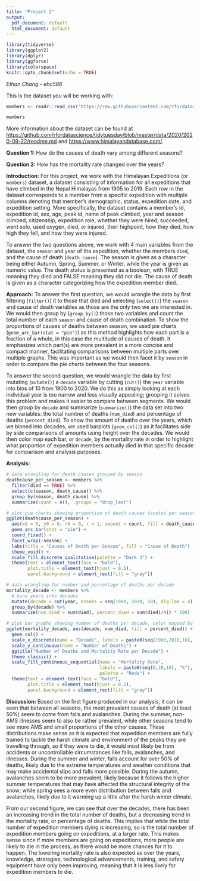```yaml
---
title: "Project 2"
output:
  pdf_document: default
  html_document: default
---
```


```r
library(tidyverse)
library(ggplot2)
library(dplyr)
library(ggforce)
library(colorspace)
knitr::opts_chunk$set(echo = TRUE)
```

*Ethan Chang - ehc586*

This is the dataset you will be working with:

```r
members <- readr::read_csv('https://raw.githubusercontent.com/rfordatascience/tidytuesday/master/data/2020/2020-09-22/members.csv')

members
```

More information about the dataset can be found at <https://github.com/rfordatascience/tidytuesday/blob/master/data/2020/2020-09-22/readme.md> and <https://www.himalayandatabase.com/>.

**Question 1:** How do the causes of death vary among different seasons?

**Question 2:** How has the mortality rate changed over the years?

**Introduction:** For this project, we work with the Himalayan Expeditions (or `members`) dataset, a dataset consisting of information for all expeditions that have climbed in the Nepal Himalayas from 1905 to 2019. Each row in the dataset corresponds to a member from a specific expedition with multiple columns denoting that member's demographic, status, expedition date, and expedition setting. More specifically, the dataset contains a member's id, expedition id, sex, age, peak id, name of peak climbed, year and season climbed, citizenship, expedition role, whether they were hired, succeeded, went solo, used oxygen, died, or injured, their highpoint, how they died, how high they fell, and how they were injured.

To answer the two questions above, we work with 4 main variables from the dataset, the `season` and `year` of the expedition, whether the members `died`, and the cause of death (`death_cause`). The season is given as a character being either Autumn, Spring, Summer, or Winter, while the year is given as numeric value. The death status is presented as a boolean, with TRUE meaning they died and FALSE meaning they did not die. The cause of death is given as a character categorizing how the expedition member died.

**Approach:** To answer the first question, we would wrangle the data by first filtering (`filter()`) it to those that died and selecting (`select()`) the `season` and cause of death variables as those are the only two we are interested in. We would then group by (`group_by()`) those two variables and count the total number of each `season` and cause of death combination. To show the proportions of causes of deaths between season, we used pie charts (`geom_arc_bar(stat = "pie")`) as this method highlights how each part is a fraction of a whole, in this case the multitude of causes of death. It emphasizes which part(s) are more prevalent in a more concise and compact manner, facilitating comparisons between multiple parts over multiple graphs. This was important as we would then facet it by `season` in order to compare the pie charts between the four seasons.

To answer the second question, we would wrangle the data by first mutating (`mutate()`) a `decade` variable by cutting (`cut()`) the `year` variable into bins of 10 from 1900 to 2020. We do this as simply looking at each individual year is too narrow and less visually appealing; grouping it solves this problem and makes it easier to compare between segments. We would then group by `decade` and summarize (`summarize()`) the data set into two new variables: the total number of deaths (`num_died`) and percentage of deaths (`percent_died`). To show the amount of deaths over the years, which we binned into decades, we used barplots (`geom_col()`) as it facilitates side by side comparisons of amounts using height over the decades. We would then color map each bar, or `decade`, by the mortality rate in order to highlight what proportion of expedition members actually died in that specific decade for comparison and analysis purposes.

**Analysis:**

```r
# data wrangling for death causes grouped by season
deathcause_per_season <- members %>% 
  filter(died == TRUE) %>% 
  select(c(season, death_cause)) %>% 
  group_by(season, death_cause) %>% 
  summarize(count = n(), .groups = "drop_last")

# plot pie charts showing proportion of death causes faceted per season
ggplot(deathcause_per_season) + 
  aes(x0 = 0, y0 = 0, r0 = 0, r = 1, amount = count, fill = death_cause) + 
  geom_arc_bar(stat = "pie") +
  coord_fixed() + 
  facet_wrap(~season) +
  labs(title = "Causes of Death per Season", fill = "Cause of Death") +
  theme_void() +
  scale_fill_discrete_qualitative(palette = "Dark 3") +
  theme(text = element_text(face = "bold"), 
        plot.title = element_text(hjust = 0.5), 
        panel.background = element_rect(fill = "gray"))
```

```r
# data wrangling for number and percentage of deaths per decade
mortality_decade <- members %>%
  # bins years into decades
  mutate(decade = cut(year, breaks = seq(1900, 2020, 10), dig.lab = 4)) %>%
  group_by(decade) %>%
  summarize(num_died = sum(died), percent_died = sum(died)/n() * 100)

# plot bar graphs showing number of deaths per decade, color mapped by percentage of deaths
ggplot(mortality_decade, aes(decade, num_died, fill = percent_died)) + 
  geom_col() +
  scale_x_discrete(name = "Decade", labels = paste0(seq(1900,2010,10), "s")) +
  scale_y_continuous(name = "Number of Deaths") +
  ggtitle("Number of Deaths and Mortality Rate per Decade") +
  theme_classic() +
  scale_fill_continuous_sequential(name = "Mortality Rate", 
                                   labels = paste0(seq(0,30,10), "%"), 
                                   palette = "Reds") +
  theme(text = element_text(face = "bold"),
        plot.title = element_text(hjust = 0.5),
        panel.background = element_rect(fill = "gray"))
```

**Discussion:** Based on the first figure produced in our analysis, it can be seen that between all seasons, the most prevalent causes of death (at least 50%) seem to come from falls and avalanches. During the summer, non-AMS illnesses seem to also be rather prevalent, while other seasons tend to see more AMS and small proportions of the other causes. These distributions make sense as it is expected that expedition members are fully trained to tackle the harsh climate and environment of the peaks they are travelling through, so if they were to die, it would most likely be from accidents or uncontrollable circumstances like falls, avalanches, and illnesses. During the summer and winter, falls account for over 50% of deaths, likely due to the extreme temperatures and weather conditions that may make accidental slips and falls more possible. During the autumn, avalanches seem to be more prevalent, likely because it follows the higher summer temperatures that may have affected the structural integrity of the snow; while spring sees a more even distribution between falls and avalanches, likely due to it warming up a little after the harsh winter climate.

From our second figure, we can see that over the decades, there has been an increasing trend in the total number of deaths, but a decreasing trend in the mortality rate, or percentage of deaths. This implies that while the total number of expedition members dying is increasing, so is the total number of expedition members going on expeditions, at a larger rate. This makes sense since if more members are going on expeditions, more people are likely to die in the process, as there would be more chances for it to happen. The lowering mortality rate is also expected as over the years, knowledge, strategies, technological advancements, training, and safety equipment have only been improving, meaning that it is less likely for expedition members to die.
